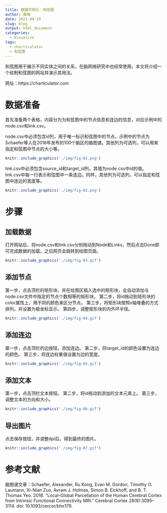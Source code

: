```yaml
---
title: 数据可视化：和弦图
author: 桑峰
date: 2021-09-19
slug: blog
output: html_document
categories:
  - Visualize
tags:
  - charticulator
  - 和弦图
---
```


和弦图用于展示不同实体之间的关系，在脑网络研究中也经常使用。本文将介绍一个绘制和弦图的网站并演示其用法。

网址：https://charticulator.com

# 数据准备

首先准备两个表格，内容分为为和弦图中的节点信息和连边的信息，对应示例中的node.csv和link.csv。

node.csv中必须包含id列，用于唯一标识和弦图中的节点。示例中的节点为Schaefer等人在2018年发布的100个脑区的脑图谱。其他列为可选列，可以用来指定和弦图中节点的大小等。

```r
knitr::include_graphics('./img/fig-01.png')
```

link.csv中必须包含source_id和target_id列，其值为node.csv中id的值。link.csv中每一行表示和弦图中一条连边。同样，其他列为可选列，可以指定和弦图中连边的宽度等。

```r
knitr::include_graphics('./img/fig-02.png')
```

# 步骤

## 加载数据

打开网站后，将node.csv和link.csv分别拖动到Node和Links，然后点击Done即可完成数据的加载。之后网页会跳转到绘图页面。

```r
knitr::include_graphics('./img/fig-03.gif')
```

## 添加节点

第一步，点击顶栏的矩形块，并在绘图区插入选中的矩形块，会自动添加与node.csv文件中指定的节点个数相等的矩形块。
第二步，将id拖动到矩形块的color属性上，用不同的颜色来区分节点。
第三步，将矩形块按照x轴堆叠的方式排列，并设置为极坐标显示。
第四步，调整矩形块的内外环半径。

```r
knitr::include_graphics('./img/fig-04.gif')
```

## 添加连边

第一步，点击顶栏的边按钮，添加连边。
第二步，将target_id的颜色设置为连边的颜色。
第三步，将连边权重值设置为边的宽度。

```r
knitr::include_graphics('./img/fig-05.gif')
```

## 添加文本

第一步，点击顶栏文本按钮。
第二步，将id拖动到添加的文本元素上。
第三步，调整文本的方向和大小。

```r
knitr::include_graphics('./img/fig-06.gif')
```

## 导出图片

点击保存按钮，并调整dpi后，得到最终的图片。

```r
knitr::include_graphics('./img/fig-07.gif')
```

# 参考文献

脑图谱文章：Schaefer, Alexander, Ru Kong, Evan M. Gordon, Timothy O. Laumann, Xi-Nian Zuo, Avram J. Holmes, Simon B. Eickhoff, and B. T. Thomas Yeo. 2018. “Local-Global Parcellation of the Human Cerebral Cortex from Intrinsic Functional Connectivity MRI.” Cerebral Cortex 28(9):3095–3114. doi: 10.1093/cercor/bhx179.